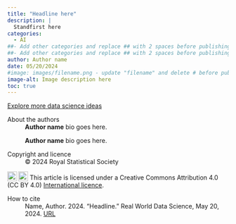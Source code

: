 ```yaml
---
title: "Headline here"
description: |
  Standfirst here 
categories: 
  - AI
##- Add other categories and replace ## with 2 spaces before publishing
##- Add other categories and replace ## with 2 spaces before publishing
author: Author name
date: 05/20/2024
#image: images/filename.png - update "filename" and delete # before publishing
image-alt: Image description here
toc: true
---
```


<!-- article text to go here -->

::: article-btn
[Explore more data science ideas](/ideas/index.qmd)
:::

::: further-info
::: grid
::: {.g-col-12 .g-col-md-12}
About the authors
: **Author name** bio goes here.

: **Author name** bio goes here.
:::

::: {.g-col-12 .g-col-md-6}
<!-- copyright goes to the author, or to Royal Statistical Society if written by staff -->
Copyright and licence
:   © 2024 Royal Statistical Society

<!-- confirm licence terms with contributor before publishing - must be Creative Commons licence, but different types of CC licences might be preferred -->
<a href="http://creativecommons.org/licenses/by/4.0/?ref=chooser-v1" target="_blank" rel="license noopener noreferrer" style="display:inline-block;"> <img src="https://mirrors.creativecommons.org/presskit/icons/cc.svg?ref=chooser-v1" style="height:22px!important;vertical-align:text-bottom;"/><img src="https://mirrors.creativecommons.org/presskit/icons/by.svg?ref=chooser-v1" style="height:22px!important;margin-left:3px;vertical-align:text-bottom;"/></a> This article is licensed under a Creative Commons Attribution 4.0 (CC BY 4.0) <a href="http://creativecommons.org/licenses/by/4.0/?ref=chooser-v1" target="_blank" rel="license noopener noreferrer" style="display:inline-block;"> International licence</a>. <!-- Add thumbnail image credit and any licence terms here -->
  
:::
::: {.g-col-12 .g-col-md-6}
How to cite
:   Name, Author. 2024. "Headline." Real World Data Science, May 20, 2024. [URL](https://realworlddatascience.net/ideas/posts/2024/05/20/ai-series-6.html)
:::
:::
:::

<!-- Make sure to update main site homepage (index.qmd) before publishing. See README for details -->